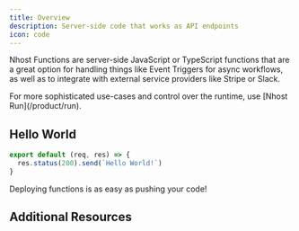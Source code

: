 ```yaml
---
title: Overview
description: Server-side code that works as API endpoints
icon: code
---
```


Nhost Functions are server-side JavaScript or TypeScript functions that are a great option for handling things like Event Triggers for async workflows, as well as to integrate with external service providers like Stripe or Slack.

<Tip>
  For more sophisticated use-cases and control over the runtime, use [Nhost Run](/product/run).
</Tip>

## Hello World

```js ./functions/hello-world.js
export default (req, res) => {
  res.status(200).send(`Hello World!`)
}
```

Deploying functions is as easy as pushing your code!

## Additional Resources

<CardGroup cols={2}>
  <Card title="Learn how to use Functions" href="/guides/functions/overview"></Card>
  <Card title="Supported runtimes" href="/guides/functions/runtimes"></Card>
</CardGroup>
